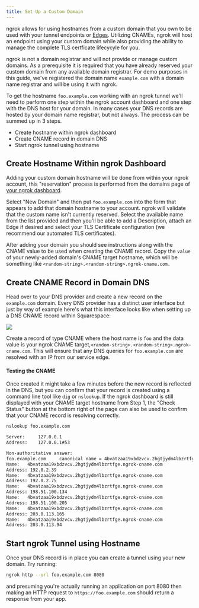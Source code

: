 ```yaml
---
title: Set Up a Custom Domain
---
```


ngrok allows for using hostnames from a custom domain that you own to be used with your tunnel endpoints or [Edges](/network-edge/edges/). Utilizing CNAMEs, ngrok will host an endpoint using your custom domain while also providing the ability to manage the complete TLS certficate lifecycyle for you.

ngrok is not a domain registrar and will not provide or manage custom domains. As a prerequisite it is required that you have already reserved your custom domain from any available domain registrar. For demo purposes in this guide, we've registered the domain name `example.com` with a domain name registrar and will be using it with ngrok.

To get the hostname `foo.example.com` working with an ngrok tunnel we'll need to perform one step within the ngrok account dashboard and one step with the DNS host for your domain. In many cases your DNS records are hosted by your domain name registrar, but not always. The process can be summed up in 3 steps.

- Create hostname within ngrok dashboard
- Create CNAME record in domain DNS
- Start ngrok tunnel using hostname

## **Create Hostname Within ngrok Dashboard**

Adding your custom domain hostname will be done from within your ngrok account, this "reservation" process is performed from the domains page of [your ngrok dashboard](https://dashboard.ngrok.com/cloud-edge/domains).

Select "New Domain" and then put `foo.example.com` into the form that appears to add that domain hostname to your account. ngrok will validate that the custom name isn't currently reserved. Select the available name from the list provided and then you'll be able to add a Description, attach an Edge if desired and select your TLS Certificate configuration (we recommend our automated TLS certificates).

After adding your domain you should see instructions along with the CNAME value to be used when creating the CNAME record. Copy the `value` of your newly-added domain's CNAME target hostname, which will be something like `<random-string>.<random-string>.ngrok-cname.com.`

## **Create CNAME Record in Domain DNS**

Head over to your DNS provider and create a new record on the `example.com` domain. Every DNS provider has a distinct user interface but just by way of example here's what this interface looks like when setting up a DNS CNAME record within Squarespace:

![](/img/docs/customdomain-img1.png)

Create a record of type CNAME where the host name is `foo` and the data value is your ngrok CNAME target,`<random-string>.<random-string>.ngrok-cname.com`. This will ensure that any DNS queries for `foo.example.com` are resolved with an IP from our service edge.

#### Testing the CNAME

Once created it might take a few minutes before the new record is reflected in the DNS, but you can confirm that your record is created using a command line tool like `dig` or `nslookup`. If the ngrok dashboard is still displayed with your CNAME target hostname from Step 1, the "Check Status" button at the bottom right of the page can also be used to confirm that your CNAME record is resolving correctly.

```bash
nslookup foo.example.com

Server:		127.0.0.1
Address:	127.0.0.1#53

Non-authoritative answer:
foo.example.com 	canonical name = 4bvatzaa19xbdzvcv.2hgtjydm4lbzrtfge.ngrok-cname.com.
Name:	4bvatzaa19xbdzvcv.2hgtjydm4lbzrtfge.ngrok-cname.com
Address: 192.0.2.39
Name:	4bvatzaa19xbdzvcv.2hgtjydm4lbzrtfge.ngrok-cname.com
Address: 192.0.2.75
Name:	4bvatzaa19xbdzvcv.2hgtjydm4lbzrtfge.ngrok-cname.com
Address: 198.51.100.134
Name:	4bvatzaa19xbdzvcv.2hgtjydm4lbzrtfge.ngrok-cname.com
Address: 198.51.100.205
Name:	4bvatzaa19xbdzvcv.2hgtjydm4lbzrtfge.ngrok-cname.com
Address: 203.0.113.165
Name:	4bvatzaa19xbdzvcv.2hgtjydm4lbzrtfge.ngrok-cname.com
Address: 203.0.113.94
```

## **Start ngrok Tunnel using Hostname**

Once your DNS record is in place you can create a tunnel using your new domain. Try running:

```bash
ngrok http --url foo.example.com 8080
```

and presuming you're actually running an application on port 8080 then making an HTTP request to `https://foo.example.com` should return a response from your app.
